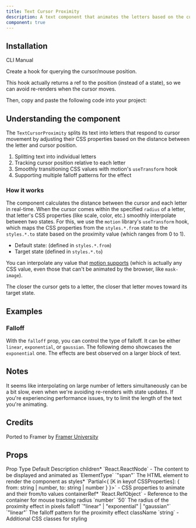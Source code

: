 ```yaml
---
title: Text Cursor Proximity
description: A text component that animates the letters based on the cursor proximity
component: true
---
```


<ComponentPreview name="text-cursor-proximity-demo" framerLink="https://framer.university/resources/text-magnifier-component-for-framer"/>

## Installation 

<Tabs defaultValue="cli">

<TabsList>
  <TabsTrigger value="cli">CLI</TabsTrigger>
  <TabsTrigger value="manual">Manual</TabsTrigger>
</TabsList>
<TabsContent value="cli">

<InstallTabs command="shadcn@latest add &quot;https://fancycomponents.dev/r/text-cursor-proximity.json&quot;" npx />

</TabsContent>

<TabsContent value="manual">

Create a hook for querying the cursor/mouse position.

<ComponentSource name="use-mouse-position-ref" />

This hook actually returns a ref to the position (instead of a state), so we can avoid re-renders when the cursor moves.

Then, copy and paste the following code into your project:

<ComponentSource name="text-cursor-proximity" />

</TabsContent>
</Tabs>

## Understanding the component

The `TextCursorProximity` splits its text into letters that respond to cursor movement by adjusting their CSS properties based on the distance between the letter and cursor position.

1. Splitting text into individual letters
2. Tracking cursor position relative to each letter
3. Smoothly transitioning CSS values with motion's `useTransform` hook
4. Supporting multiple falloff patterns for the effect

### How it works

The component calculates the distance between the cursor and each letter in real-time. When the cursor comes within the specified `radius` of a letter, that letter's CSS properties (like scale, color, etc.) smoothly interpolate between two states. For this, we use the `motion` library's `useTransform` hook, which maps the CSS properties from the `styles.*.from` state to the `styles.*.to` state based on the proximity value (which ranges from 0 to 1).

- Default state: (defined in `styles.*.from`)
- Target state (defined in `styles.*.to`)

You can interpolate any value that [motion supports](https://motion.dev/docs/react-animation#animatable-values) (which is actually any CSS value, even those that can't be animated by the browser, like `mask-image`).

The closer the cursor gets to a letter, the closer that letter moves toward its target state.

## Examples

### Falloff

With the `falloff` prop, you can control the type of falloff. It can be either `linear`, `exponential`, or `gaussian`. The following demo showcases the `exponential` one. The effects are best observed on a larger block of text.

<ComponentPreview name="text-cursor-proximity-falloff-demo" />

## Notes

It seems like interpolating on large number of letters simultaneously can be a bit slow, even when we're avoiding re-renders with state updates. If you're experiencing performance issues, try to limit the length of the text you're animating.

## Credits

Ported to Framer by [Framer University](https://framer.university/)

## Props
<Table>
  <TableHeader>
    <TableRow>
      <TableHead>Prop</TableHead>
      <TableHead>Type</TableHead>
      <TableHead>Default</TableHead>
      <TableHead>Description</TableHead>
    </TableRow>
  </TableHeader>
  <TableBody>
    <TableRow>
      <TableCell>children<span className="text-red-500">*</span></TableCell>
      <TableCell>`React.ReactNode`</TableCell>
      <TableCell>-</TableCell>
      <TableCell>The content to be displayed and animated</TableCell>
    </TableRow>
    <TableRow>
      <TableCell>as</TableCell>
      <TableCell>`ElementType`</TableCell>
      <TableCell>`"span"`</TableCell>
      <TableCell>The HTML element to render the component as</TableCell>
    </TableRow>
    <TableRow>
      <TableCell>styles<span className="text-red-500">*</span></TableCell>
      <TableCell>`Partial<{ [K in keyof CSSProperties]: { from: string | number, to: string | number } }>`</TableCell>
      <TableCell>-</TableCell>
      <TableCell>CSS properties to animate and their from/to values</TableCell>
    </TableRow>
    <TableRow>
      <TableCell>containerRef<span className="text-red-500">*</span></TableCell>
      <TableCell>`React.RefObject<HTMLDivElement>`</TableCell>
      <TableCell>-</TableCell>
      <TableCell>Reference to the container for mouse tracking</TableCell>
    </TableRow>
    <TableRow>
      <TableCell>radius</TableCell>
      <TableCell>`number`</TableCell>
      <TableCell>`50`</TableCell>
      <TableCell>The radius of the proximity effect in pixels</TableCell>
    </TableRow>
    <TableRow>
      <TableCell>falloff</TableCell>
      <TableCell>`"linear" | "exponential" | "gaussian"`</TableCell>
      <TableCell>`"linear"`</TableCell>
      <TableCell>The falloff pattern for the proximity effect</TableCell>
    </TableRow>
    <TableRow>
      <TableCell>className</TableCell>
      <TableCell>`string`</TableCell>
      <TableCell>-</TableCell>
      <TableCell>Additional CSS classes for styling</TableCell>
    </TableRow>
  </TableBody>
</Table>
